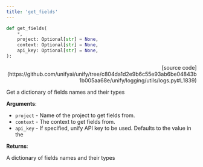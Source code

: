 ```yaml
---
title: 'get_fields'
---
```


```python
def get_fields(
    *,
    project: Optional[str] = None,
    context: Optional[str] = None,
    api_key: Optional[str] = None,
):
```

<p align="right">[source code](https://github.com/unifyai/unify/tree/c804da1d2e9b6c55e93ab6be04843b1b005aa68e/unify/logging/utils/logs.py#L1839)</p>

Get a dictionary of fields names and their types

**Arguments**:

- `project` - Name of the project to get fields from.
- `context` - The context to get fields from.
- `api_key` - If specified, unify API key to be used. Defaults to the value in the



**Returns**:

A dictionary of fields names and their types